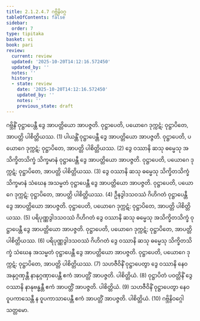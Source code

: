 ```yaml
---
title: 2.1.2.4.7 ဂဗ္ဘိနိဝဂ္ဂ
tableOfContents: false
sidebar:
  order: 7
type: tipitaka
basket: vi
book: pari
review:
  current: review
  updated: '2025-10-20T14:12:16.572450'
  updated_by: ''
  notes: ''
  history:
  - state: review
    date: '2025-10-20T14:12:16.572450'
    updated_by: ''
    notes: ''
    previous_state: draft
---
```



<DynamicBreadcrumb />


<ReviewStatus review={frontmatter.review} showDetails={true} />

<HypothesisAnnotation frontmatter={frontmatter} />

<Division number="237" book="pari" e="ch" v="5" p="137">

<Paragraph number="943" book="pari">
ဂဗ္ဘိနိံ ဝုဋ္ဌာပေန္တီ ဒွေ အာပတ္တိယော အာပဇ္ဇတိ. ဝုဋ္ဌာပေတိ, ပယောဂေ ဒုက္ကဋံ; ဝုဋ္ဌာပိတေ, အာပတ္တိ ပါစိတ္တိယဿ. (1)
</Paragraph>

<Paragraph number="944" book="pari">
ပါယန္တိံ ဝုဋ္ဌာပေန္တီ ဒွေ အာပတ္တိယော အာပဇ္ဇတိ. ဝုဋ္ဌာပေတိ, ပယောဂေ ဒုက္ကဋံ; ဝုဋ္ဌာပိတေ, အာပတ္တိ ပါစိတ္တိယဿ. (2)
</Paragraph>

<Paragraph number="945" book="pari">
ဒွေ ဝဿာနိ ဆသု ဓမ္မေသု အသိက္ခိတသိက္ခံ သိက္ခမာနံ ဝုဋ္ဌာပေန္တီ ဒွေ အာပတ္တိယော အာပဇ္ဇတိ. ဝုဋ္ဌာပေတိ, ပယောဂေ ဒုက္ကဋံ; ဝုဋ္ဌာပိတေ, အာပတ္တိ ပါစိတ္တိယဿ. (3)
</Paragraph>

<Paragraph number="946" book="pari">
ဒွေ ဝဿာနိ ဆသု ဓမ္မေသု သိက္ခိတသိက္ခံ သိက္ခမာနံ သံဃေန အသမ္မတံ ဝုဋ္ဌာပေန္တီ ဒွေ အာပတ္တိယော အာပဇ္ဇတိ. ဝုဋ္ဌာပေတိ, ပယောဂေ ဒုက္ကဋံ; ဝုဋ္ဌာပိတေ, အာပတ္တိ ပါစိတ္တိယဿ. (4)
</Paragraph>

<Paragraph number="947" book="pari">
ဦနဒွါဒသဝဿံ ဂိဟိဂတံ ဝုဋ္ဌာပေန္တီ ဒွေ အာပတ္တိယော အာပဇ္ဇတိ. ဝုဋ္ဌာပေတိ, ပယောဂေ ဒုက္ကဋံ; ဝုဋ္ဌာပိတေ, အာပတ္တိ ပါစိတ္တိယဿ. (5)
</Paragraph>

<Paragraph number="948" book="pari">
ပရိပုဏ္ဏဒွါဒသဝဿံ ဂိဟိဂတံ ဒွေ ဝဿာနိ ဆသု ဓမ္မေသု အသိက္ခိတသိက္ခံ ဝုဋ္ဌာပေန္တီ ဒွေ အာပတ္တိယော အာပဇ္ဇတိ. ဝုဋ္ဌာပေတိ, ပယောဂေ ဒုက္ကဋံ; ဝုဋ္ဌာပိတေ, အာပတ္တိ ပါစိတ္တိယဿ. (6)
</Paragraph>

<Paragraph number="949" book="pari">
ပရိပုဏ္ဏဒွါဒသဝဿံ ဂိဟိဂတံ ဒွေ ဝဿာနိ ဆသု ဓမ္မေသု သိက္ခိတသိက္ခံ သံဃေန အသမ္မတံ ဝုဋ္ဌာပေန္တီ ဒွေ အာပတ္တိယော အာပဇ္ဇတိ. ဝုဋ္ဌာပေတိ, ပယောဂေ ဒုက္ကဋံ; ဝုဋ္ဌာပိတေ, အာပတ္တိ ပါစိတ္တိယဿ. (7)
</Paragraph>

<Paragraph number="950" book="pari">
သဟဇီဝိနိံ ဝုဋ္ဌာပေတွာ ဒွေ ဝဿာနိ နေဝ အနုဂ္ဂဏှန္တီ နာနုဂ္ဂဏှာပေန္တီ ဧကံ အာပတ္တိံ အာပဇ္ဇတိ. ပါစိတ္တိယံ. (8)
</Paragraph>

<Paragraph number="951" book="pari">
ဝုဋ္ဌာပိတံ ပဝတ္တိနိံ ဒွေ ဝဿာနိ နာနုဗန္ဓန္တီ ဧကံ အာပတ္တိံ အာပဇ္ဇတိ. ပါစိတ္တိယံ. (9)
</Paragraph>

<Paragraph number="952" book="pari">
သဟဇီဝိနိံ ဝုဋ္ဌာပေတွာ နေဝ ဝူပကာသေန္တီ န ဝူပကာသာပေန္တီ ဧကံ အာပတ္တိံ အာပဇ္ဇတိ. ပါစိတ္တိယံ. (10)

</Paragraph>
</Division>

<Paragraph number="953" type="center" book="pari">
ဂဗ္ဘိနိဝဂ္ဂေါ သတ္တမော.
</Paragraph>